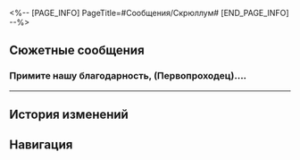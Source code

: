 <%-- [PAGE_INFO]
PageTitle=#Сообщения/Скрюллум#
[END_PAGE_INFO] --%>
{{Сообщение Инфобокс
|id          = 1007
|Изображение = Персонаж Скрюллум Иконка.png
|Тип         = Персонаж
|Отправитель = Скрюллум
|ПодписьСоо  = Жду встречи со всеми маленькими насекомыми
|Фракция     = Космическая станция «Герта»
}}

==Сюжетные сообщения==
===Примите нашу благодарность, (Первопроходец)....===
{{Сообщения
|условие_получения = 
|текст =
:'''Скрюллум:''' Примите нашу благодарность, (Первопроходец). Вы сумели развеять тайну, которой был окружён профессор Чадвик, и подарили ему свободу.
:{Выбор} Да я ничего такого не {{MC|ж=сделала|м=сделал}}.
::'''(Первопроходец):''' Да я ничего такого не {{MC|ж=сделала|м=сделал}}.
::'''Скрюллум:''' Вы были первым, кто захотел и смог помочь ему. Одного этого уже более чем достаточно.
:{Выбор} В Мире грёз его нет.
::'''(Первопроходец):''' В Мире грёз его больше нет.
:'''Скрюллум:''' Мне удалось убедить Семью доставить остатки мемории Чадвика на космическую станцию «Герта».
:'''Скрюллум:''' Вы засвидетельствовали завершение его жизни, и потому я хочу пригласить вас отдать ему последние почести - если пожелаете, конечно.
:{Выбор} Я скоро буду.
:'''(Первопроходец):''' Я скоро буду.
:'''Скрюллум:''' Мы с госпожой Гертой будем ждать вас в Изолированной зоне.
}}
----

==История изменений==
{{История изменений|2.7}}

==Навигация==
{{Сообщения Навбокс}}